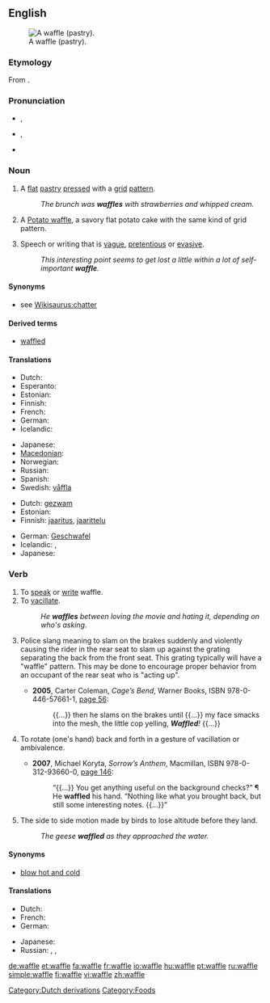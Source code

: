 ==English==
{{wikipedia}}
[[Image:Gaufre molle.jpg|thumb|right|A waffle (pastry).]]

===Etymology===
From {{etyl|nl}} {{term|wafel|lang=nl}}.

===Pronunciation===
* {{a|UK}} {{IPA|/ˈwɒfl/}}, {{SAMPA|/"wOfl/}}
* {{a|US}} {{IPA|/ˈwɑːfl/|/ˈwɔːfl/}}, {{SAMPA|/"wOfl/|/"wAfl/}}
* {{audio|en-us-waffle.ogg|Audio (US)}}
*: {{rhymes|ɒfəl}}

===Noun===
{{en-noun}}

# {{countable}} A [[flat]] [[pastry]] [[press]]ed with a [[grid]] [[pattern]].
#: ''The brunch was '''waffles''' with strawberries and whipped cream.''
# {{context|countable|UK}} A [[w:Potato waffle|Potato waffle]], a savory flat potato cake with the same kind of grid pattern.
# {{uncountable}} Speech or writing that is [[vague]], [[pretentious]] or [[evasive]].
#: ''This interesting point seems to get lost a little within a lot of self-important '''waffle'''.''

====Synonyms====
* {{sense|vague, pretentious or evasive talk}} see [[Wikisaurus:chatter]]

====Derived terms====
* [[waffled]]

====Translations====
{{trans-top|flat pastry}}
* Dutch: {{t+|nl|wafel|f}}
* Esperanto: {{t-|eo|vaflo|xs=Esperanto}}
* Estonian: {{t-|et|vahvel}}
* Finnish: {{t-|fi|vohveli}}
* French: {{t+|fr|gaufre|f}}
* German: {{t+|de|Waffel|f}}
* Icelandic: {{t|is|vaffla|f}}
{{trans-mid}}
* Japanese: {{t|ja|ワッフル|tr=waffuru}}
* [[Macedonian]]: {{t|mk|вафла|f|tr=váfla}}
* Norwegian: {{t+|no|vaffel}}
* Russian: {{t+|ru|вафля|f|tr=váflja}}
* Spanish: {{t-|es|gofre|m}}
* Swedish: [[våffla]] {{c}}
{{trans-bottom}}

{{trans-top|speech or writing that is vague}}
* Dutch: [[gezwam]] {{n}}
* Estonian: {{t-|et|loba}}
* Finnish: [[jaaritus]], [[jaarittelu]]
{{trans-mid}}
* German: [[Geschwafel]] {{n}}
* Icelandic: {{t|is|bull|n}},  {{t|is|þvaður|n}}
* Japanese: {{t|ja|つまらない話|tr=tsumaranai hanashi}}
{{trans-bottom}}

===Verb===
{{en-verb|waffl|ing}}

# To [[speak]] or [[write]] waffle.
# To [[vacillate]].
#: ''He '''waffles''' between loving the movie and hating it, depending on who's asking.''
# {{rfv-sense}} Police slang meaning to slam on the brakes suddenly and violently causing the rider in the rear seat to slam up against the grating separating the back from the front seat. This grating typically will have a "waffle" pattern. This may be done to encourage proper behavior from an occupant of the rear seat who is "acting up".
#* '''2005''', Carter Coleman, ''Cage’s Bend'', Warner Books, ISBN 978-0-446-57661-1, [http://books.google.com/books?id=IwIvUOyTSSgC&pg=PA56&dq=waffled page 56]:
#*: {{...}} then he slams on the brakes until {{...}} my face smacks into the mesh, the little cop yelling, '''''Waffled'''!'' <!-- [sic] italics --> {{...}}
# {{transitive}} To rotate (one's hand) back and forth in a gesture of vacillation or ambivalence.
#* '''2007''', Michael Koryta, ''Sorrow’s Anthem'', Macmillan, ISBN 978-0-312-93660-0, [http://books.google.com/books?id=VgSswiePmHcC&pg=PA146&dq=waffled page 146]:
#*: “{{...}} You get anything useful on the background checks?” ¶ He '''waffled''' his hand. “Nothing like what you brought back, but still some interesting notes. {{...}}”
# The side to side motion made by birds to lose altitude before they land.
#: ''The geese '''waffled''' as they approached the water.''

====Synonyms====
* {{sense|vacillate}} [[blow hot and cold]]

====Translations====
{{trans-top|to speak or write waffle}}
* Dutch: {{t+|nl|zwammen}}
* French: {{t+|fr|gaufre}}
* German: {{t-|de|schwafeln}}
{{trans-mid}}
* Japanese: {{t|ja|つまらない話をする|tr=tsumaranai hanashi o suru}}
* Russian: {{t|ru|лить воду|tr=lit' vódu}},  {{t|ru|болтать попусту|tr=boltát' pópustu}},  {{t|ru|трепаться без толку|tr=trepát'sja bez tólku}}
{{trans-bottom}}

[[Category:Dutch derivations]]
[[Category:Foods]]

[[de:waffle]]
[[et:waffle]]
[[fa:waffle]]
[[fr:waffle]]
[[io:waffle]]
[[hu:waffle]]
[[pt:waffle]]
[[ru:waffle]]
[[simple:waffle]]
[[fi:waffle]]
[[vi:waffle]]
[[zh:waffle]]